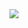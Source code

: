 ```{=html}
<script>
/**
  Developed by Prashant Shrestha
  + https://prashant.me
*/
var lastfmData = {
  baseURL:
    "https://ws.audioscrobbler.com/2.0/?method=user.getrecenttracks&user=",
  // Your Last.fm Username
  user: "saforem2",
  // Your API key
  api_key: "1dbc15037c1fe71ce06acbb3f73adc75",
  additional: "&format=json&limit=1"
};

var getSetLastFM = function() {
  $.ajax({
    type: "GET",
    url:
      lastfmData.baseURL +
      lastfmData.user +
      "&api_key=" +
      lastfmData.api_key +
      lastfmData.additional,
    dataType: "json",
    success: function(resp) {
      var recentTrack = resp.recenttracks.track[0];
      var formatted =
        "<img src='https://api.iconify.design/streamline-emojis:musical-notes.svg?color=%23888888'>" + recentTrack.name;
      $("a#tracktitle")
        .html(formatted)
        .attr("href", recentTrack.url)
        .attr("title", recentTrack.name + " by " + recentTrack.artist["#text"])
        .attr("target", "_blank");

      var artistFormatted =
        "<img src='https://api.iconify.design/material-symbols:person.svg?color=%23888888'>" + recentTrack.artist["#text"];
      $("a#trackartist")
        .html(artistFormatted)
        .attr("title", "Artist : " + recentTrack.artist["#text"]);
      $("img#trackart").attr("src", recentTrack.image[2]["#text"]);
    },
    error: function(resp) {
      $("a#tracktitle").html(
        "<img src='https://api.iconify.design/streamline-emojis:muted-speaker.svg?color=%23888888'>" + "Silence!"
      );
      $("img#trackart").attr("src", "🧑🏻‍💻");
      var artistFormatted =
        "Sam Foreman";
      $("a#trackartist")
        .html(artistFormatted)
        .attr("href", "https://samforeman.me");
    }
  });
};

// Get the new one.
getSetLastFM();
// Start the countdown.
setInterval(getSetLastFM, 10 * 1000);
</script> <div class="nowplayingcard">
<div class="nowplayingcontainer-inner">
<img id="trackart" src="#">
<div class="trackInfo">
<a id="tracktitle"></a>
<a href="#" id="trackartist"></a>
</div>
</div>
</div>
```
